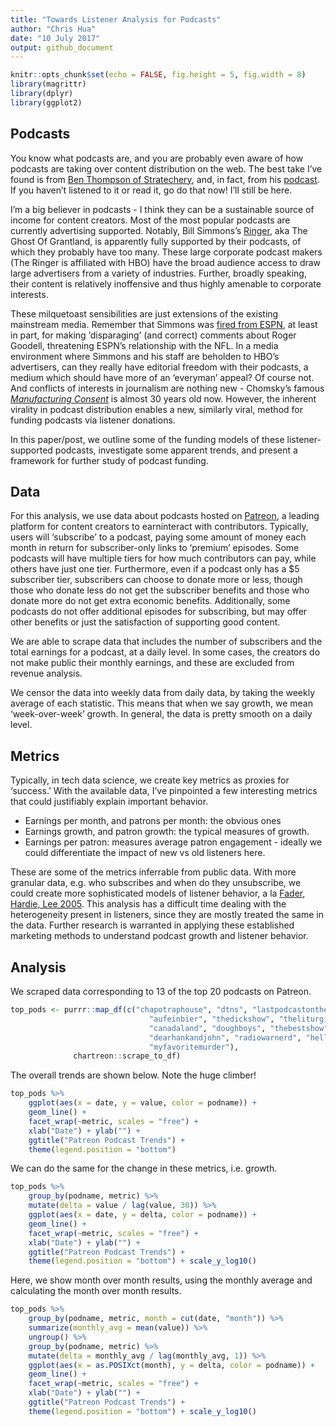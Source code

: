 ```yaml
---
title: "Towards Listener Analysis for Podcasts"
author: "Chris Hua"
date: "10 July 2017"
output: github_document
---
```


```r
knitr::opts_chunk$set(echo = FALSE, fig.height = 5, fig.width = 8)
library(magrittr)
library(dplyr)
library(ggplot2)
```

## Podcasts

You know what podcasts are, and you are probably even aware of how podcasts are taking over content distribution on the web. The best take I've found is from [Ben Thompson of Stratechery](https://stratechery.com/2017/podcasts-analytics-and-centralization/), and, in fact, from his [podcast](http://exponent.fm/episode-118-podcasting-and-centralization/). If you haven't listened to it or read it, go do that now! I'll still be here.

I'm a big believer in podcasts - I think they can be a sustainable source of income for content creators. Most of the most popular podcasts are currently advertising supported. Notably, Bill Simmons's [Ringer](https://theringer.com/the-ringer-podcast-network-78792908eaff), aka The Ghost Of Grantland, is apparently fully supported by their podcasts, of which they probably have too many. These large corporate podcast makers (The Ringer is affiliated with HBO) have the broad audience access to draw large advertisers from a variety of industries. Further, broadly speaking, their content is relatively inoffensive and thus highly amenable to corporate interests. 

These milquetoast sensibilities are just extensions of the existing mainstream media. Remember that Simmons was [fired from ESPN](http://www.vanityfair.com/news/2015/05/what-doomed-bill-simmons-at-espn), at least in part, for making 'disparaging' (and correct) comments about Roger Goodell, threatening ESPN's relationship with the NFL. In a media environment where Simmons and his staff are beholden to HBO's advertisers, can they really have editorial freedom with their podcasts, a medium which should have more of an 'everyman' appeal? Of course not. And conflicts of interests in journalism are nothing new - Chomsky's famous *[Manufacturing Consent](https://en.wikipedia.org/wiki/Manufacturing_Consent)* is almost 30 years old now. However, the inherent virality in podcast distribution enables a new, similarly viral, method for funding podcasts via listener donations.

In this paper/post, we outline some of the funding models of these listener-supported podcasts, investigate some apparent trends, and present a framework for further study of podcast funding.

## Data

For this analysis, we use data about podcasts hosted on [Patreon](https://patreon.com), a leading platform for content creators to earninteract with contributors. Typically, users will 'subscribe' to a podcast, paying some amount of money each month in return for subscriber-only links to 'premium' episodes. Some podcasts will have multiple tiers for how much contributors can pay, while others have just one tier. Furthermore, even if a podcast only has a $5 subscriber tier, subscribers can choose to donate more or less, though those who donate less do not get the subscriber benefits and those who donate more do not get extra economic benefits. Additionally, some podcasts do not offer additional episodes for subscribing, but may offer other benefits or just the satisfaction of supporting good content.

We are able to scrape data that includes the number of subscribers and the total earnings for a podcast, at a daily level. In some cases, the creators do not make public their monthly earnings, and these are excluded from revenue analysis.

We censor the data into weekly data from daily data, by taking the weekly average of each statistic. This means that when we say growth, we mean 'week-over-week' growth. In general, the data is pretty smooth on a daily level.

## Metrics

Typically, in tech data science, we create key metrics as proxies for 'success.' With the available data, I've pinpointed a few interesting metrics that could justifiably explain important behavior.

* Earnings per month, and patrons per month: the obvious ones
* Earnings growth, and patron growth: the typical measures of growth. 
* Earnings per patron: measures average patron engagement - ideally we could differentiate the impact of new vs old listeners here.

These are some of the metrics inferrable from public data. With more granular data, e.g. who subscribes and when do they unsubscribe, we could create more sophisticated models of listener behavior, a la [Fader, Hardie, Lee 2005](http://journals.ama.org/doi/abs/10.1509/jmkr.2005.42.4.415?code=amma-site). This analysis has a difficult time dealing with the heterogeneity present in listeners, since they are mostly treated the same in the data. Further research is warranted in applying these established marketing methods to understand podcast growth and listener behavior.

## Analysis

We scraped data corresponding to 13 of the top 20 podcasts on Patreon.

```r
top_pods <- purrr::map_df(c("chapotraphouse", "dtns", "lastpodcastontheleft",
                               "aufeinbier", "thedickshow", "theliturgistspodcast",
                               "canadaland", "doughboys", "thebestshow",
                               "dearhankandjohn", "radiowarnerd", "hellointernet",
                               "myfavoritemurder"),
              chartreon::scrape_to_df)

```

The overall trends are shown below. Note the huge climber!

```r
top_pods %>%
    ggplot(aes(x = date, y = value, color = podname)) + 
    geom_line() +
    facet_wrap(~metric, scales = "free") +
    xlab("Date") + ylab("") + 
    ggtitle("Patreon Podcast Trends") +
    theme(legend.position = "bottom")

```

We can do the same for the change in these metrics, i.e. growth.

```r
top_pods %>%
    group_by(podname, metric) %>%
    mutate(delta = value / lag(value, 30)) %>%
    ggplot(aes(x = date, y = delta, color = podname)) + 
    geom_line() +
    facet_wrap(~metric, scales = "free") +
    xlab("Date") + ylab("") + 
    ggtitle("Patreon Podcast Trends") +
    theme(legend.position = "bottom") + scale_y_log10()
```

Here, we show month over month results, using the monthly average and calculating the month over month results.

```r
top_pods %>%
    group_by(podname, metric, month = cut(date, "month")) %>%
    summarize(monthly_avg = mean(value)) %>%
    ungroup() %>%
    group_by(podname, metric) %>%
    mutate(delta = monthly_avg / lag(monthly_avg, 1)) %>%
    ggplot(aes(x = as.POSIXct(month), y = delta, color = podname)) + 
    geom_line() +
    facet_wrap(~metric, scales = "free") +
    xlab("Date") + ylab("") + 
    ggtitle("Patreon Podcast Trends") +
    theme(legend.position = "bottom") + scale_y_log10()
```

